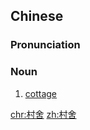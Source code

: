 ==Chinese==
{{zh-forms}}

===Pronunciation===
{{zh-pron
|m=cūnshè
|cat=n
}}

===Noun===
{{zh-noun|mw=座}}

# [[cottage]]

[[chr:村舍]]
[[zh:村舍]]